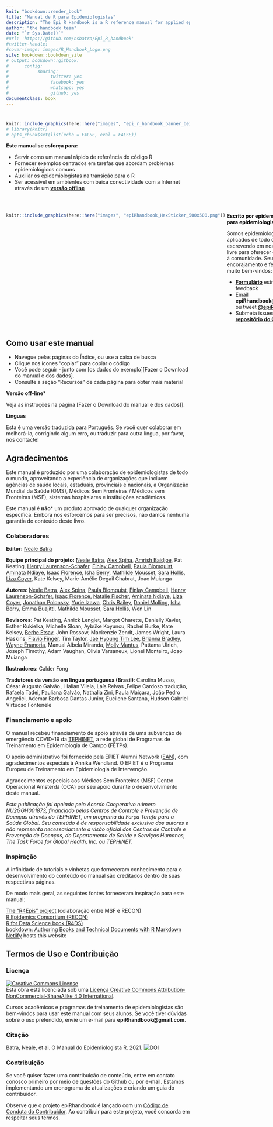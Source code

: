 ```yaml
---
knit: "bookdown::render_book"
title: "Manual de R para Epidemiologistas"  
description: "The Epi R Handbook is a R reference manual for applied epidemiology and public health."
author: "the handbook team"
date: "`r Sys.Date()`"
#url: 'https://github.com/nsbatra/Epi_R_handbook'
#twitter-handle: 
#cover-image: images/R_Handbook_Logo.png
site: bookdown::bookdown_site
# output: bookdown::gitbook:
#      config:
#           sharing:
#                twitter: yes
#                facebook: yes
#                whatsapp: yes
#                github: yes
documentclass: book
---
```






#  {-}

```r
knitr::include_graphics(here::here("images", "epi_r_handbook_banner_beige_1500x500.png"))
# library(knitr)
# opts_chunk$set(list(echo = FALSE, eval = FALSE))
```

<meta name="description" content="The Epi R Handbook is an R reference manual for applied epidemiology and public health.">

<meta http-equiv="Content-Type" content="text/html; charset=utf-8">

<!-- <span style="color: red;">**THIS IS A DRAFT.  REVIEWERS GIVE FEEDBACK AT THIS [LINK](https://forms.gle/4RNdRRLGx67xW9yq9)**.</span> -->

<!-- <span style="color: darkgreen;">**DO YOU LIKE THIS HANDBOOK? SHOULD SOMETHING BE CHANGED? PLEASE TELL US!**</span> -->

<!-- <form target="_blank" action="https://forms.gle/A5SnRVws7tPD15Js9"> -->
<!--     <input type="submit" value="FEEDBACK" /> -->
<!-- </form> -->

<!-- ======================================================= -->
<!-- ## An R reference manual for applied epidemiology and public health {.unnumbered} -->


<!-- <span style="color: brown;">**The Epi R Handbook is an R reference manual for applied epidemiology and public health.**</span> -->

<!-- ## About this handbook   -->

**Este manual se esforça para:**  

* Servir como um manual rápido de referência do código R  
* Fornecer exemplos centrados em tarefas que abordam problemas epidemiológicos comuns  
* Auxiliar os epidemiologistas na transição para o R  
* Ser acessível em ambientes com baixa conectividade com a Internet através de um **[versão offline](Baixar manual e dados)**  

<!-- * Use practical epi examples - cleaning case linelists, making transmission chains and epidemic curves, automated reports and dashboards, modeling incidence and making projections, demographic pyramids and rate standardization, record matching, outbreak detection, survey analysis, survival analysis, GIS basics, contact tracing, phylogenetic trees...   -->



<!-- **How is this different than other R books?**   -->

<!-- * It is community-driven - *written for epidemiologists by epidemiologists* in their spare time and leveraging experience in local, national, academic, and emergency settings   -->

<!-- Dual-column created based on the rmarkdown cookbook here: https://bookdown.org/yihui/rmarkdown-cookbook/multi-column.html -->



<br>


:::: {style="display: flex;"}

::: {}
```r
knitr::include_graphics(here::here("images", "epiRhandbook_HexSticker_500x500.png"))
```
:::


::: {.col data-latex="{0.05\textwidth}"}
\ 
<!-- an empty Div (with a white space), serving as
a column separator -->
:::

::: {}
<span style="color: black;">**Escrito por epidemiologistas, para epidemiologistas**</span>

Somos epidemiologistas aplicados de todo o mundo, escrevendo em nosso tempo livre para oferecer este recurso à comunidade. Seu encorajamento e feedback são muito bem-vindos:

* **[Formulário](https://forms.gle/A5SnRVws7tPD15Js9)** estruturado de feedback  
* Email **epiRhandbook@gmail.com** ou tweet **[\@epiRhandbook](https://twitter.com/epirhandbook)**  
* Submeta issues no nosso **[repositório do Github ](https://github.com/appliedepi/epiRhandbook_pt)**  

:::

::::




<!-- ======================================================= -->
## Como usar este manual {-} 

* Navegue pelas páginas do Índice, ou use a caixa de busca
* Clique nos ícones "copiar" para copiar o código  
* Você pode seguir - junto com [os dados do exemplo][Fazer o Download do manual e dos dados].  
* Consulte a seção "Recursos" de cada página para obter mais material  

**Versão off-line***  

Veja as instruções na página [Fazer o Download do manual e dos dados]].  


**Línguas**  

Esta é uma versão traduzida para Português. Se você quer colaborar em melhorá-la, corrigindo algum erro, ou traduzir para outra língua, por favor, nos contacte!



<!-- ======================================================= -->
## Agradecimentos  

Este manual é produzido por uma colaboração de epidemiologistas de todo o mundo, aproveitando a experiência de organizações que incluem agências de saúde locais, estaduais, provinciais e nacionais, a Organização Mundial da Saúde (OMS), Médicos Sem Fronteiras / Médicos sem Fronteiras (MSF), sistemas hospitalares e instituições acadêmicas.

Este manual é **não*** um produto aprovado de qualquer organização específica. Embora nos esforcemos para ser precisos, não damos nenhuma garantia do conteúdo deste livro.  


### Colaboradores {-}

**Editor:** [Neale Batra](https://www.linkedin.com/in/neale-batra/) 

**Equipe principal do projeto:** [Neale Batra](https://www.linkedin.com/in/neale-batra/), [Alex Spina](https://github.com/aspina7),  [Amrish Baidjoe](https://twitter.com/Ammer_B), Pat Keating, [Henry Laurenson-Schafer](https://github.com/henryls1), [Finlay Campbell](https://github.com/finlaycampbell), [Paula Blomquist](https://www.linkedin.com/in/paula-bianca-blomquist-53188186/), [Aminata Ndiaye](https://twitter.com/aminata_fadl), [Isaac Florence](www.Twitter.com/isaacatflorence), [Isha Berry](https://twitter.com/ishaberry2), [Mathilde Mousset](https://mathildemousset.wordpress.com/research/), [Sara Hollis](https://www.linkedin.com/in/saramhollis/), [Liza Coyer]( https://www.linkedin.com/in/liza-coyer-86022040/), Kate Kelsey, Marie-Amélie Degail Chabrat, Joao Muianga  

**Autores**: [Neale Batra](https://www.linkedin.com/in/neale-batra/), [Alex Spina](https://github.com/aspina7), [Paula Blomquist](https://www.linkedin.com/in/paula-bianca-blomquist-53188186/), [Finlay Campbell](https://github.com/finlaycampbell), [Henry Laurenson-Schafer](https://github.com/henryls1), [Isaac Florence](www.Twitter.com/isaacatflorence), [Natalie Fischer](https://www.linkedin.com/in/nataliefischer211/), [Aminata Ndiaye](https://twitter.com/aminata_fadl), [Liza Coyer]( https://www.linkedin.com/in/liza-coyer-86022040/), [Jonathan Polonsky](https://twitter.com/jonny_polonsky), [Yurie Izawa](https://ch.linkedin.com/in/yurie-izawa-a1590319), [Chris Bailey](https://twitter.com/cbailey_58?lang=en), [Daniel Molling](https://www.linkedin.com/in/daniel-molling-4005716a/), [Isha Berry](https://twitter.com/ishaberry2), [Emma Buajitti](https://twitter.com/buajitti), [Mathilde Mousset](https://mathildemousset.wordpress.com/research/), [Sara Hollis](https://www.linkedin.com/in/saramhollis/), Wen Lin  

**Revisores**: Pat Keating, Annick Lenglet, Margot Charette, Danielly Xavier, Esther Kukielka, Michelle Sloan, Aybüke Koyuncu, Rachel Burke, Kate Kelsey, [Berhe Etsay](https://www.linkedin.com/in/berhe-etsay-5752b1154/), John Rossow, Mackenzie Zendt, James Wright, Laura Haskins, [Flavio Finger](ffinger.github.io), Tim Taylor, [Jae Hyoung Tim Lee](https://www.linkedin.com/in/jaehyoungtlee/), [Brianna Bradley](https://www.linkedin.com/in/brianna-bradley-bb8658155), [Wayne Enanoria](https://www.linkedin.com/in/wenanoria), Manual Albela Miranda, [Molly Mantus](https://www.linkedin.com/in/molly-mantus-174550150/), Pattama Ulrich, Joseph Timothy, Adam Vaughan, Olivia Varsaneux, Lionel Monteiro, Joao Muianga  

**Ilustradores**: Calder Fong  

**Tradutores da versão em língua portuguesa (Brasil)**: Carolina Musso, César Augusto Galvão , Halian Vilela, Laís Relvas ,Felipe Cardoso tradução, Rafaela Tadei,  Pauliana Galvão,   Nathalia Zini, Paula Maiçara,  João Pedro Angelici,   Ademar Barbosa Dantas Junior, Eucilene Santana, Hudson Gabriel Virtuoso Fontenele


<!-- **Editor-in-Chief:** Neale Batra  -->

<!-- **Project core team:** Neale Batra, Alex Spina, Amrish Baidjoe, Pat Keating, Henry Laurenson-Schafer, Finlay Campbell   -->

<!-- **Authors**: Neale Batra, Alex Spina, Paula Blomquist, Finlay Campbell, Henry Laurenson-Schafer, [Isaac Florence](www.Twitter.com/isaacatflorence), Natalie Fischer, Aminata Ndiaye, Liza Coyer, Jonathan Polonsky, Yurie Izawa, Chris Bailey, Daniel Molling, Isha Berry, Emma Buajitti, Mathilde Mousset, Sara Hollis, Wen Lin   -->

<!-- **Reviewers**: Pat Keating, Mathilde Mousset, Annick Lenglet, Margot Charette, Isha Berry, Paula Blomquist, Natalie Fischer, Daniely Xavier, Esther Kukielka, Michelle Sloan, Aybüke Koyuncu, Rachel Burke, Daniel Molling, Kate Kelsey, Berhe Etsay, John Rossow, Mackenzie Zendt, James Wright, Wayne Enanoria, Laura Haskins, Flavio Finger, Tim Taylor, Jae Hyoung Tim Lee, Brianna Bradley, Manual Albela Miranda, Molly Mantus, Priscilla Spencer, Pattama Ulrich, Joseph Timothy, Adam Vaughan, Olivia Varsaneux, Lionel Monteiro, Joao Muianga   -->


### Financiamento e apoio {-}  

O manual recebeu financiamento de apoio através de uma subvenção de emergência COVID-19 da [TEPHINET](https://www.tephinet.org/), a rede global de Programas de Treinamento em Epidemiologia de Campo (FETPs).  

O apoio administrativo foi fornecido pela EPIET Alumni Network ([EAN](https://epietalumni.net/)), com agradecimentos especiais à Annika Wendland. O EPIET é o Programa Europeu de Treinamento em Epidemiologia de Intervenção.  

Agradecimentos especiais aos Médicos Sem Fronteiras (MSF) Centro Operacional Amsterdã (OCA) por seu apoio durante o desenvolvimento deste manual.  


*Esta publicação foi apoiada pelo Acordo Cooperativo número NU2GGH001873, financiado pelos Centros de Controle e Prevenção de Doenças através do TEPHINET, um programa da Força Tarefa para a Saúde Global. Seu conteúdo é de responsabilidade exclusiva dos autores e não representa necessariamente a visão oficial dos Centros de Controle e Prevenção de Doenças, do Departamento de Saúde e Serviços Humanos, The Task Force for Global Health, Inc. ou TEPHINET.*



### Inspiração {-} 

A infinidade de tutoriais e vinhetas que forneceram conhecimento para o desenvolvimento do conteúdo do manual são creditados dentro de suas respectivas páginas.  

De modo mais geral, as seguintes fontes forneceram inspiração para este manual:  

[The "R4Epis" project](https://r4epis.netlify.app/) (colaboração entre MSF e RECON)  
[R Epidemics Consortium (RECON)](https://www.repidemicsconsortium.org/)  
[R for Data Science book (R4DS)](https://r4ds.had.co.nz/)  
[bookdown: Authoring Books and Technical Documents with R Markdown](https://bookdown.org/yihui/bookdown/)  
[Netlify](https://www.netlify.com) hosts this website  


<!-- ### Image credits {-}   -->

<!-- Images in logo from US CDC Public Health Image Library) include [2013 Yemen looking for mosquito breeding sites](https://phil.cdc.gov/Details.aspx?pid=19623), [Ebola virus](https://phil.cdc.gov/Details.aspx?pid=23186), and [Survey in Rajasthan](https://phil.cdc.gov/Details.aspx?pid=19838).   -->


## Termos de Uso e Contribuição {-}

### Licença {.unnumbered}

<a rel="license" href="http://creativecommons.org/licenses/by-nc-sa/4.0/"><img alt="Creative Commons License" style="border-width:0" src= "https://i.creativecommons.org/l/by-nc-sa/4.0/88x31.png" /></a><br />Esta obra está licenciada sob uma <a rel="license" href= "http://creativecommons.org/licenses/by-nc-sa/4.0/">Licença Creative Commons Attribution-NonCommercial-ShareAlike 4.0 International</a>.


Cursos acadêmicos e programas de treinamento de epidemiologistas são bem-vindos para usar este manual com seus alunos. Se você tiver dúvidas sobre o uso pretendido, envie um e-mail para **epiRhandbook@gmail.com**.


### Citação {.unnumbered}

Batra, Neale, et ai. O Manual do Epidemiologista R. 2021. <a rel="license" href="https://zenodo.org/badge/231610102.svg"><img alt="DOI" style="border-width:0" src="https://zenodo.org/badge/231610102.svg" /></a><br />

### Contribuição {.unnumbered}

Se você quiser fazer uma contribuição de conteúdo, entre em contato conosco primeiro por meio de questões do Github ou por e-mail. Estamos implementando um cronograma de atualizações e criando um guia do contribuidor.

Observe que o projeto epiRhandbook é lançado com um [Código de Conduta do Contribuidor](https://contributor-covenant.org/version/2/0/CODE_OF_CONDUCT.html). Ao contribuir para este projeto, você concorda em respeitar seus termos.